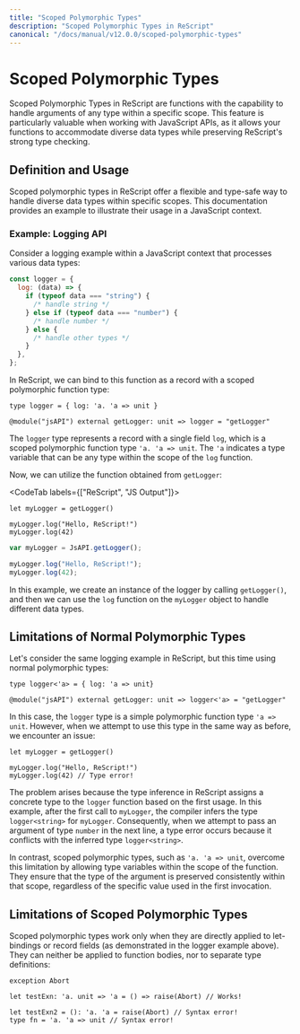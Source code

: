 ```yaml
---
title: "Scoped Polymorphic Types"
description: "Scoped Polymorphic Types in ReScript"
canonical: "/docs/manual/v12.0.0/scoped-polymorphic-types"
---
```


# Scoped Polymorphic Types

Scoped Polymorphic Types in ReScript are functions with the capability to handle arguments of any type within a specific scope. This feature is particularly valuable when working with JavaScript APIs, as it allows your functions to accommodate diverse data types while preserving ReScript's strong type checking.

## Definition and Usage

Scoped polymorphic types in ReScript offer a flexible and type-safe way to handle diverse data types within specific scopes. This documentation provides an example to illustrate their usage in a JavaScript context.

### Example: Logging API

Consider a logging example within a JavaScript context that processes various data types:

```js
const logger = {
  log: (data) => {
    if (typeof data === "string") {
      /* handle string */
    } else if (typeof data === "number") {
      /* handle number */
    } else {
      /* handle other types */
    }
  },
};
```

In ReScript, we can bind to this function as a record with a scoped polymorphic function type:

```res prelude
type logger = { log: 'a. 'a => unit }

@module("jsAPI") external getLogger: unit => logger = "getLogger"
```

The `logger` type represents a record with a single field `log`, which is a scoped polymorphic function type `'a. 'a => unit`. The `'a` indicates a type variable that can be any type within the scope of the `log` function.

Now, we can utilize the function obtained from `getLogger`:

<CodeTab labels={["ReScript", "JS Output"]}>

```res example
let myLogger = getLogger()

myLogger.log("Hello, ReScript!")
myLogger.log(42)
```

```js
var myLogger = JsAPI.getLogger();

myLogger.log("Hello, ReScript!");
myLogger.log(42);
```

</CodeTab>

In this example, we create an instance of the logger by calling `getLogger()`, and then we can use the `log` function on the `myLogger` object to handle different data types.

## Limitations of Normal Polymorphic Types

Let's consider the same logging example in ReScript, but this time using normal polymorphic types:

```res
type logger<'a> = { log: 'a => unit}

@module("jsAPI") external getLogger: unit => logger<'a> = "getLogger"
```

In this case, the `logger` type is a simple polymorphic function type `'a => unit`. However, when we attempt to use this type in the same way as before, we encounter an issue:

```res
let myLogger = getLogger()

myLogger.log("Hello, ReScript!")
myLogger.log(42) // Type error!
```

The problem arises because the type inference in ReScript assigns a concrete type to the `logger` function based on the first usage. In this example, after the first call to `myLogger`, the compiler infers the type `logger<string>` for `myLogger`. Consequently, when we attempt to pass an argument of type `number` in the next line, a type error occurs because it conflicts with the inferred type `logger<string>`.

In contrast, scoped polymorphic types, such as `'a. 'a => unit`, overcome this limitation by allowing type variables within the scope of the function. They ensure that the type of the argument is preserved consistently within that scope, regardless of the specific value used in the first invocation.

## Limitations of Scoped Polymorphic Types

Scoped polymorphic types work only when they are directly applied to let-bindings or record fields (as demonstrated in the logger example above). They can neither be applied to function bodies, nor to separate type definitions:

```res
exception Abort

let testExn: 'a. unit => 'a = () => raise(Abort) // Works!

let testExn2 = (): 'a. 'a = raise(Abort) // Syntax error!
type fn = 'a. 'a => unit // Syntax error!
```

